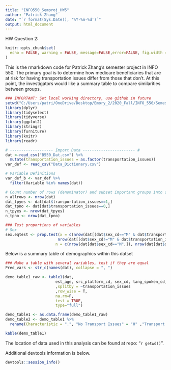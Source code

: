 ---
title: "INFO550_Semproj_HW5"
author: "Patrick Zhang"
date: "`r format(Sys.Date(), '%Y-%m-%d')`"
output: html_document
---

HW Question 2:
<!--
Change default settings for all code chunks
-->

```{r, setup, include=FALSE}
knitr::opts_chunk$set(
  echo = FALSE, warning = FALSE, message=FALSE,error=FALSE, fig.width = 6, fig.height = 6
)
```

This is the rmarkdown code for Patrick Zhang's semester project in INFO 550.  The primary goal is to determine how medicare beneficiaries that are at risk for having transportation issues differ from those that don't.  At this point, the investigators would like a summary table to compare similarities between groups.

```{r}
### IMPORTANT: Set local working directory, use github in future
setwd("C:/Users/patri/OneDrive/Desktop/Emory_2/2020_Fall/INFO_550/Semester_Project/Data")
library(dplyr)
library(tidyselect)
library(tidyverse)
library(ggplot2)
library(stringr)
library(furniture)
library(knitr)
library(readr)

# ------------------- Import Data ----------------------- #
dat <-read_csv("B550_Dat.csv") %>%
  mutate(transportation_issues = as.factor(transportation_issues))
var_def <- read_csv("Data_Dictionary.csv")

# Variable Definitions
var_def_b <- var_def %>%
  filter(Variable %in% names(dat))

```

```{r}
# Count number of rows (denominator) and subset important groups into separate dataframes
n_allrows <- nrow(dat)
dat_tpyes <- dat[dat$transportation_issues==1,]
dat_tpno <- dat[dat$transportation_issues==0,]
n_tpyes <- nrow(dat_tpyes)
n_tpno <- nrow(dat_tpno)

### Test proportions of variables
# Sex
sex.eqtest <- prop.test(x = c(nrow(dat[(dat$sex_cd=="M" & dat$transportation_issues==1),]),
                       nrow(dat[(dat$sex_cd!="M" & dat$transportation_issues==1),])),
                      n = c(nrow(dat[dat$sex_cd=="M",]), nrow(dat[dat$sex_cd!="M",])))
```

Below is a summary table of demographics within this datset

```{r}
### Make a table with several variables, test if they are equal
Pred_vars <- str_c(names(dat), collapse = ", ")

demo_table1_raw <- table1(dat,
                      est_age, src_platform_cd, sex_cd, lang_spoken_cd, mabh_seg, cons_cmys, cons_hcaccprf_h, cons_hcaccprf_p, cons_hhcomp, cons_homstat, rucc_category, state_cd
                      ,splitby = ~transportation_issues
                      ,row_wise = T,
                      na.rm=F,
                      test = TRUE,
                      type="full")

demo_table1 <- as.data.frame(demo_table1_raw)
demo_table2 <- demo_table1 %>%
  rename(Characteristic = ".", "No Transport Issues" = "0" ,"Transport Issues" = "1" )

kable(demo_table1)

```


The location of data used in this analysis can be found at repo: "`r getwd()`".  

Additional devtools information is below.

```{r}
devtools::session_info()
```
